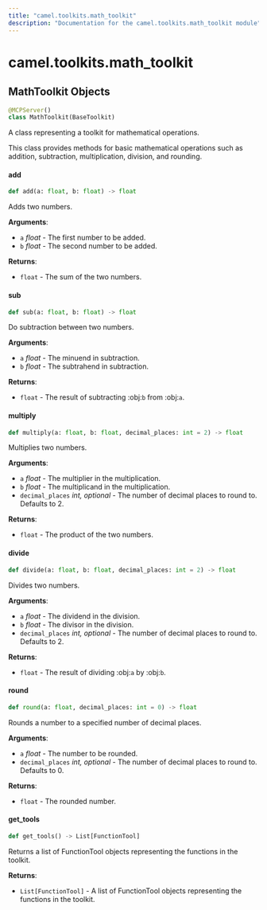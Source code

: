 ```yaml
---
title: "camel.toolkits.math_toolkit"
description: "Documentation for the camel.toolkits.math_toolkit module"
---
```


<a id="camel.toolkits.math_toolkit"></a>

# camel.toolkits.math\_toolkit

<a id="camel.toolkits.math_toolkit.MathToolkit"></a>

## MathToolkit Objects

```python
@MCPServer()
class MathToolkit(BaseToolkit)
```

A class representing a toolkit for mathematical operations.

This class provides methods for basic mathematical operations such as
addition, subtraction, multiplication, division, and rounding.

<a id="camel.toolkits.math_toolkit.MathToolkit.add"></a>

#### add

```python
def add(a: float, b: float) -> float
```

Adds two numbers.

**Arguments**:

- `a` _float_ - The first number to be added.
- `b` _float_ - The second number to be added.
  

**Returns**:

- `float` - The sum of the two numbers.

<a id="camel.toolkits.math_toolkit.MathToolkit.sub"></a>

#### sub

```python
def sub(a: float, b: float) -> float
```

Do subtraction between two numbers.

**Arguments**:

- `a` _float_ - The minuend in subtraction.
- `b` _float_ - The subtrahend in subtraction.
  

**Returns**:

- `float` - The result of subtracting :obj:`b` from :obj:`a`.

<a id="camel.toolkits.math_toolkit.MathToolkit.multiply"></a>

#### multiply

```python
def multiply(a: float, b: float, decimal_places: int = 2) -> float
```

Multiplies two numbers.

**Arguments**:

- `a` _float_ - The multiplier in the multiplication.
- `b` _float_ - The multiplicand in the multiplication.
- `decimal_places` _int, optional_ - The number of decimal
  places to round to. Defaults to 2.
  

**Returns**:

- `float` - The product of the two numbers.

<a id="camel.toolkits.math_toolkit.MathToolkit.divide"></a>

#### divide

```python
def divide(a: float, b: float, decimal_places: int = 2) -> float
```

Divides two numbers.

**Arguments**:

- `a` _float_ - The dividend in the division.
- `b` _float_ - The divisor in the division.
- `decimal_places` _int, optional_ - The number of
  decimal places to round to. Defaults to 2.
  

**Returns**:

- `float` - The result of dividing :obj:`a` by :obj:`b`.

<a id="camel.toolkits.math_toolkit.MathToolkit.round"></a>

#### round

```python
def round(a: float, decimal_places: int = 0) -> float
```

Rounds a number to a specified number of decimal places.

**Arguments**:

- `a` _float_ - The number to be rounded.
- `decimal_places` _int, optional_ - The number of decimal places
  to round to. Defaults to 0.
  

**Returns**:

- `float` - The rounded number.

<a id="camel.toolkits.math_toolkit.MathToolkit.get_tools"></a>

#### get\_tools

```python
def get_tools() -> List[FunctionTool]
```

Returns a list of FunctionTool objects representing the
functions in the toolkit.

**Returns**:

- `List[FunctionTool]` - A list of FunctionTool objects
  representing the functions in the toolkit.

